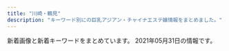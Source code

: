 ```yaml
---
title: "川崎・鶴見"
description: "キーワード別にの巨乳アジアン・チャイナエステ嬢情報をまとめました。"
---
```


新着画像と新着キーワードをまとめています。
2021年05月31日の情報です。

<DmmAffiliateIns />
<KeywordTable
  shops={
    [
    {
        "url": "http://rabbit.est.cm/",
        "img_links": [
            "http://rabbit.est.cm/images/nbj3.jpg",
            "http://rabbit.est.cm/photos/sites/29/2017/03/188375621118420915.jpg",
            "http://rabbit.est.cm/photos/sites/29/2017/04/01.jpg",
            "http://rabbit.est.cm/images/pick.png",
            "http://rabbit.est.cm/images/s_news.png",
            "http://rabbit.est.cm/images/acc5.jpg",
            "http://rabbit.est.cm/images/top.jpg",
            "http://rabbit.est.cm/photos/sites/29/2018/08/2018081709473259.jpg",
            "http://rabbit.est.cm/photos/sites/29/2017/09/2017090411494123.jpg",
            "http://rabbit.est.cm/images/mobile.jpg",
            "http://rabbit.est.cm/images/acc4.jpg",
            "http://rabbit.est.cm/photos/sites/29/2020/11/2020110707012088.jpg",
            "http://rabbit.est.cm/photos/sites/29/2017/03/girls03.jpg",
            "http://rabbit.est.cm/photos/sites/29/2017/02/3.jpg",
            "http://rabbit.est.cm/images/nbj2.jpg",
            "http://rabbit.est.cm/images/acc2.jpg",
            "http://rabbit.est.cm/images/acc3.jpg",
            "http://rabbit.est.cm/images/s_staff.png"
        ],
        "name": "\u7e01\u5712",
        "station": "JR\u5ddd\u5d0e\u99c5\u6771\u53e3",
        "keywords": {
            "86": 10,
            "D": 10
        }
    },
    {
        "station": "JR\u5ddd\u5d0e\u99c5\u6771\u53e3",
        "img_links": [
            "http://es-china.info/staff/risa2.jpg",
            "http://es-china.info/staff/ai2.jpg",
            "http://es-china.info/images/line.png",
            "http://es-china.info/staff/sayuri2.jpg",
            "http://es-china.info/staff/ran1.jpg",
            "http://es-china.info/staff/sasa1.jpg",
            "http://es-china.info/staff/risa1.jpg",
            "http://es-china.info/images/s_news.png",
            "http://es-china.info/staff/emi2.jpg",
            "http://es-china.info/staff/sayuri3.jpg",
            "http://es-china.info/staff/ran2.jpg",
            "http://es-china.info/images/s_ranking.png",
            "http://es-china.info/images/room3.jpg",
            "http://es-china.info/images/s_pickup.png",
            "http://es-china.info/images/r3.jpg",
            "http://es-china.info/staff/ai1.jpg",
            "http://es-china.info/images/mobile.jpg",
            "http://es-china.info/images/room1.jpg",
            "http://es-china.info/images/no1.png",
            "http://es-china.info/images/s_zysx.png",
            "http://es-china.info/staff/sasa2.jpg",
            "http://es-china.info/images/room2.jpg",
            "http://es-china.info/images/room4.jpg",
            "http://es-china.info/staff/emi1.jpg",
            "http://es-china.info/staff/sayuri1.jpg",
            "http://es-china.info/images/s_staff.png",
            "http://es-china.info/images/s_newface.png"
        ],
        "name": "\u7652\u5065\u697d",
        "keywords": {
            "C": 13
        },
        "url": "http://es-china.info/"
    },
    {
        "station": "JR\u9db4\u898b\u99c5\u6771\u53e3",
        "keywords": {
            "100": 1,
            "\u30bb\u30af\u30b7\u30fc": 8,
            "\u30c0\u30a4\u30ca\u30de\u30a4\u30c8": 1,
            "G": 12
        },
        "name": "Men\u2019s Pal Spa\u30fb\u30e1\u30f3\u30ba\u30d1\u30eb\u30b9\u30d1",
        "img_links": [
            "https://www.pal-spa.com/img/blog/postimage20210128110639.jpg",
            "https://www.pal-spa.com/img/girl/main/smain2934975d1e88a92635112090a18fddfe496.jpg",
            "https://www.pal-spa.com/img/blog/palspa_blog_20200316_aya8.jpg",
            "https://www.pal-spa.com/img/girl/main/smain372eb53412252fd3f47bcd6a4f2e0027ddb.jpg",
            "https://www.pal-spa.com/img/girl/main/smain295c66d8a8ea77ad563b7a5d4d245be38c5.jpg",
            "https://www.pal-spa.com/img/blog/palspa_blog_20200113_miyuki6.jpg",
            "https://www.pal-spa.com/img/girl/list/sface34fb1e5b054a6796aafb6d24f36ac90950.jpg",
            "https://www.pal-spa.com/img/girl/main/smain34264ec295988800531cb0f78cdcfbcb9cf.jpg",
            "https://www.pal-spa.com/img/blog/postimage20191205024146.jpg",
            "https://www.pal-spa.com/img/material/massage_sentai1.jpg",
            "https://www.pal-spa.com/img/girl/list/swest232be10adc295a0fc3adfdb5b77838c4a7.jpg",
            "https://www.pal-spa.com/img/girl/main/smain821caefc8aa890323cc659f5abf9da1937.jpg",
            "https://www.pal-spa.com/img/girl/main/smain92489e4bc2f68cb6c1df5f2c0780e53ef2.jpg",
            "https://www.pal-spa.com/img/blog/palspa_blog_20191204_erica2.jpg",
            "https://www.pal-spa.com/img/blog/palspa_blog_20210419_yuki3.jpg",
            "https://www.pal-spa.com/img/girl/main/smain373eb53412252fd3f47bcd6a4f2e0027ddb.jpg",
            "https://www.pal-spa.com/img/blog/palspa_blog_20191204_erica1.jpg",
            "https://www.pal-spa.com/img/girl/main/smain341fb1e5b054a6796aafb6d24f36ac90950.jpg",
            "https://www.pal-spa.com/img/blog/palspa_blog_20191204_erica5.jpg",
            "https://www.pal-spa.com/img/blog/palspa_blog_20191201_aica7.jpg",
            "https://www.pal-spa.com/img/blog/palspa_blog_20210419_yuki6.jpg",
            "https://www.pal-spa.com/img/girl/list/slist24940766e3a46af57756429b6407dea11e.jpg",
            "https://www.pal-spa.com/img/girl/main/smain841caefc8aa890323cc659f5abf9da1937.jpg",
            "https://www.pal-spa.com/img/girl/main/smain94ef1bf25458f90407a4281129029fee02.jpg",
            "https://www.pal-spa.com/img/girl/list/sface35c7e2ebf50e97c57692dbfd94cccf9ddb.jpg",
            "https://www.pal-spa.com/img/girl/list/sface2815022380c60cdc7043c4ec074cee02f5.jpg",
            "https://www.pal-spa.com/img/girl/list/slist2384c844601b0fd2f7aabfe4a5a12163b7.jpg",
            "https://www.pal-spa.com/img/girl/list/swest24254584407bed049e349a41c5443a4345.jpg",
            "https://www.pal-spa.com/img/girl/main/smain2342be10adc295a0fc3adfdb5b77838c4a7.jpg",
            "https://www.pal-spa.com/img/blog/postimage20210419052730.jpg",
            "https://www.pal-spa.com/img/girl/main/smain32444cc176e6519c5cfcaa30cdb6b3d4ae6.jpg",
            "https://www.pal-spa.com/img/blog/palspa_blog_20191201_aica2.jpg",
            "https://www.pal-spa.com/img/blog/postimage20191205024522.jpg",
            "https://www.pal-spa.com/img/blog/palspa_blog_20210120_haruka1.jpg",
            "https://www.pal-spa.com/img/girl/main/smain312cf1a94bbeb47fd61d9c8a0ac5715f220.jpg",
            "https://www.pal-spa.com/img/girl/list/slist9224bead323710d8ed7f0640125518c54.jpg",
            "https://www.pal-spa.com/img/blog/palspa_blog_20191201_yui3.jpg",
            "https://www.pal-spa.com/img/girl/main/smain2352be10adc295a0fc3adfdb5b77838c4a7.jpg",
            "https://www.pal-spa.com/img/girl/main/smain252b45d339d6509c6b7779e499e2a9b6ba6.jpg",
            "https://www.pal-spa.com/img/blog/palspa_blog_20200113_miyuki8.jpg",
            "https://www.pal-spa.com/img/girl/list/swest41179e3d7fbd9c1dd52f6aa2a671ce0bd.jpg",
            "https://www.pal-spa.com/img/girl/main/smain32244cc176e6519c5cfcaa30cdb6b3d4ae6.jpg",
            "https://www.pal-spa.com/img/girl/main/smain212a4782a043e7ca29f58aba8d6552a2d6e.jpg",
            "https://www.pal-spa.com/img/girl/main/smain374cab2c1fda697e3b05677cf608a517810.jpg",
            "https://www.pal-spa.com/img/girl/main/smain313cf1a94bbeb47fd61d9c8a0ac5715f220.jpg",
            "https://www.pal-spa.com/img/girl/list/slist82771fec40d02127b42e7e4941a97d5e8.jpg",
            "https://www.pal-spa.com/img/girl/list/sface374e0d15dd2f781c76365f64c8cfd8955c.jpg",
            "https://www.pal-spa.com/img/girl/main/smain321552450a07c5e6fcf616569ce56276f28.jpg",
            "https://www.pal-spa.com/img/girl/main/smain315f04254ecea9c57f49748c46b01a7664c.jpg",
            "https://www.pal-spa.com/img/blog/palspa_blog_20210419_yuki2.jpg",
            "https://www.pal-spa.com/img/material/massage_sentai2.jpg",
            "https://www.pal-spa.com/img/material/massage_siatu1.jpg",
            "https://www.pal-spa.com/img/girl/list/sface32552450a07c5e6fcf616569ce56276f28.jpg",
            "https://www.pal-spa.com/img/blog/palspa_blog_20200113_miyuki4.jpg",
            "https://www.pal-spa.com/img/blog/palspa_blog_20210419_yuki1.jpg",
            "https://www.pal-spa.com/img/blog/palspa_blog_20200803_ai5.jpg",
            "https://www.pal-spa.com/img/girl/list/sface24254584407bed049e349a41c5443a4345.jpg",
            "https://www.pal-spa.com/img/blog/palspa_blog_20200803_ai7.jpg",
            "https://www.pal-spa.com/img/blog/palspa_blog_20191204_izumi3.jpg",
            "https://www.pal-spa.com/img/girl/list/swest35285c827d9511f0950a18b392ca14bbe6.jpg",
            "https://www.pal-spa.com/img/girl/list/slist31991bce11ee745ecab812af3ff1cb34c6.jpg",
            "https://www.pal-spa.com/img/blog/palspa_blog_20200803_ai6.jpg",
            "https://www.pal-spa.com/img/girl/main/smain2312be10adc295a0fc3adfdb5b77838c4a7.jpg",
            "https://www.pal-spa.com/img/girl/list/sface259a92ee295305fdbc6e4cd5a68dad5216.jpg",
            "https://www.pal-spa.com/img/girl/main/smain95ef1bf25458f90407a4281129029fee02.jpg",
            "https://www.pal-spa.com/img/girl/pickup/pickup20200730025343.jpg",
            "https://www.pal-spa.com/img/blog/postimage20200316071533.jpg",
            "https://www.pal-spa.com/img/girl/list/sface3c2ba25b14b61f54befa1ec672e487350.jpg",
            "https://www.pal-spa.com/img/blog/palspa_blog_20200316_aya9.jpg",
            "https://www.pal-spa.com/img/girl/list/sface232be10adc295a0fc3adfdb5b77838c4a7.jpg",
            "https://www.pal-spa.com/img/girl/list/swest3c2ba25b14b61f54befa1ec672e487350.jpg",
            "https://www.pal-spa.com/img/girl/main/smain2944975d1e88a92635112090a18fddfe496.jpg",
            "https://www.pal-spa.com/img/blog/palspa_blog_20200316_aya4.jpg",
            "https://www.pal-spa.com/img/blog/palspa_blog_20191201_aica4.jpg",
            "https://www.pal-spa.com/img/girl/main/smain43f417400ac5884575399559541bcf4c17.jpg",
            "https://www.pal-spa.com/img/girl/main/smain32544cc176e6519c5cfcaa30cdb6b3d4ae6.jpg",
            "https://www.pal-spa.com/img/girl/main/smain255b45d339d6509c6b7779e499e2a9b6ba6.jpg",
            "https://www.pal-spa.com/img/blog/palspa_blog_20200803_ai4.jpg",
            "https://www.pal-spa.com/img/blog/postimage20190909035711.jpg",
            "https://www.pal-spa.com/img/girl/list/slist3aa1148d56856a2cfde4a3dfdd8d1c5ed.jpg",
            "https://www.pal-spa.com/img/girl/main/smain339afba4e500f33ea543f800c8238c1f49.jpg",
            "https://www.pal-spa.com/img/blog/palspa_blog_20191204_erica7.jpg",
            "https://www.pal-spa.com/img/girl/pickup/pickup20210513160105.jpg",
            "https://www.pal-spa.com/img/blog/palspa_blog_20200113_miyuki3.jpg",
            "https://www.pal-spa.com/img/girl/main/smain91489e4bc2f68cb6c1df5f2c0780e53ef2.jpg",
            "https://www.pal-spa.com/img/blog/palspa_blog_20210419_yuki5.jpg",
            "https://www.pal-spa.com/img/material/massage_siatu2.jpg",
            "https://www.pal-spa.com/img/girl/list/sface2934a16061b4519bc353f475021810bbc2.jpg",
            "https://www.pal-spa.com/img/blog/palspa_blog_20210419_yuki7.jpg",
            "https://www.pal-spa.com/img/girl/list/swest352b89681dd1c11f6c2b3d93f5253fdb44.jpg",
            "https://www.pal-spa.com/img/girl/pickup/pickup20210315213817.jpg",
            "https://www.pal-spa.com/img/blog/palspa_blog_20200316_aya6.jpg",
            "https://www.pal-spa.com/img/girl/main/smain93489e4bc2f68cb6c1df5f2c0780e53ef2.jpg",
            "https://www.pal-spa.com/img/girl/list/sface41179e3d7fbd9c1dd52f6aa2a671ce0bd.jpg",
            "https://www.pal-spa.com/img/blog/palspa_blog_20191201_yui2.jpg",
            "https://www.pal-spa.com/img/girl/main/smain251b45d339d6509c6b7779e499e2a9b6ba6.jpg",
            "https://www.pal-spa.com/img/girl/main/smain375cab2c1fda697e3b05677cf608a517810.jpg",
            "https://www.pal-spa.com/img/girl/list/sface21a4782a043e7ca29f58aba8d6552a2d6e.jpg",
            "https://www.pal-spa.com/img/girl/main/smain314f04254ecea9c57f49748c46b01a7664c.jpg",
            "https://www.pal-spa.com/img/blog/palspa_blog_20210120_haruka5.jpg",
            "https://www.pal-spa.com/img/blog/postimage20191201162035.jpg",
            "https://www.pal-spa.com/img/girl/main/smain31aa1148d56856a2cfde4a3dfdd8d1c5ed.jpg",
            "https://www.pal-spa.com/img/blog/palspa_blog_20200316_aya5.jpg",
            "https://www.pal-spa.com/img/blog/palspa_blog_20200113_miyuki2.jpg",
            "https://www.pal-spa.com/img/material/image_auth.png",
            "https://www.pal-spa.com/img/girl/list/slist29b91c9bcc8e157811f43836e0e81c7a7e.jpg",
            "https://www.pal-spa.com/img/girl/main/smain284aa054b0383cc218664f07c55c4e1d3f0.jpg",
            "https://www.pal-spa.com/img/girl/list/slist35f2458e832a4198c757c4a20f24e7b77f.jpg",
            "https://www.pal-spa.com/img/blog/postimage20200805131611.jpg",
            "https://www.pal-spa.com/img/girl/list/slist41179e3d7fbd9c1dd52f6aa2a671ce0bd.jpg",
            "https://www.pal-spa.com/img/girl/pickup/pickup20200822150116.jpg",
            "https://www.pal-spa.com/img/girl/main/smain215a4782a043e7ca29f58aba8d6552a2d6e.jpg",
            "https://www.pal-spa.com/img/blog/postimage20190823184018.jpg",
            "https://www.pal-spa.com/img/girl/main/smain371eb53412252fd3f47bcd6a4f2e0027ddb.jpg",
            "https://www.pal-spa.com/img/girl/main/smain354497d0fc321a60342a97907dcf15eddb4.jpg",
            "https://www.pal-spa.com/img/girl/main/smain32344cc176e6519c5cfcaa30cdb6b3d4ae6.jpg",
            "https://www.pal-spa.com/img/girl/main/smain3535044e0e79b6d94578c6c78296fb853e4.jpg",
            "https://www.pal-spa.com/img/girl/main/smain2924975d1e88a92635112090a18fddfe496.jpg",
            "https://www.pal-spa.com/img/girl/main/smain2322be10adc295a0fc3adfdb5b77838c4a7.jpg",
            "https://www.pal-spa.com/img/girl/main/smain254b45d339d6509c6b7779e499e2a9b6ba6.jpg",
            "https://www.pal-spa.com/img/blog/palspa_blog_20191201_yui4.jpg",
            "https://www.pal-spa.com/img/girl/list/swest31f19f00dae05be97f6dce6cb5dbe8eec8.jpg",
            "https://www.pal-spa.com/img/girl/list/swest2934a16061b4519bc353f475021810bbc2.jpg",
            "https://www.pal-spa.com/img/girl/main/smain3438922ce8484534d2b75a91ab7a300e6de.jpg",
            "https://www.pal-spa.com/img/girl/main/smain3525044e0e79b6d94578c6c78296fb853e4.jpg",
            "https://www.pal-spa.com/img/blog/palspa_blog_20191204_izumi6.jpg",
            "https://www.pal-spa.com/img/girl/list/swest259a92ee295305fdbc6e4cd5a68dad5216.jpg",
            "https://www.pal-spa.com/img/blog/palspa_blog_20191204_erica6.jpg",
            "https://www.pal-spa.com/img/blog/palspa_blog_20191201_aica5.jpg",
            "https://www.pal-spa.com/img/blog/palspa_blog_20200316_aya11.jpg",
            "https://www.pal-spa.com/img/blog/palspa_blog_20210120_haruka3.jpg",
            "https://www.pal-spa.com/img/blog/palspa_blog_20191201_aica1.jpg",
            "https://www.pal-spa.com/img/girl/main/smain311813891f0a4f13a5dcec2552f803dff41.jpg",
            "https://www.pal-spa.com/img/girl/main/smain28209dcea86d45d39c34084233d3f05abd3.jpg",
            "https://www.pal-spa.com/img/girl/list/sface31f19f00dae05be97f6dce6cb5dbe8eec8.jpg",
            "https://www.pal-spa.com/img/girl/main/smain424a6d03832c91a865b6562a3dc842e51a.jpg",
            "https://www.pal-spa.com/img/blog/postimage20190615060904.jpg",
            "https://www.pal-spa.com/img/blog/palspa_blog_20191201_yui5.jpg",
            "https://www.pal-spa.com/img/blog/palspa_blog_20210120_haruka6.jpg",
            "https://www.pal-spa.com/img/girl/main/smain3458922ce8484534d2b75a91ab7a300e6de.jpg",
            "https://www.pal-spa.com/img/material/massage_sentai3.jpg",
            "https://www.pal-spa.com/img/blog/palspa_blog_20191204_izumi1.jpg",
            "https://www.pal-spa.com/img/girl/list/swest21a4782a043e7ca29f58aba8d6552a2d6e.jpg",
            "https://www.pal-spa.com/img/girl/pickup/pickup20200104064211.jpg",
            "https://www.pal-spa.com/img/girl/list/swest374e0d15dd2f781c76365f64c8cfd8955c.jpg",
            "https://www.pal-spa.com/img/girl/main/smain851caefc8aa890323cc659f5abf9da1937.jpg",
            "https://www.pal-spa.com/img/girl/list/sface8aaf0584954cf78c6fa0e4d5235d359c9.jpg",
            "https://www.pal-spa.com/img/girl/main/smain355497d0fc321a60342a97907dcf15eddb4.jpg",
            "https://www.pal-spa.com/img/girl/main/smain351f2458e832a4198c757c4a20f24e7b77f.jpg",
            "https://www.pal-spa.com/img/blog/palspa_blog_20200113_miyuki1.jpg",
            "https://www.pal-spa.com/img/blog/palspa_blog_20200113_miyuki5.jpg",
            "https://www.pal-spa.com/img/blog/postimage20191201160113.jpg",
            "https://www.pal-spa.com/img/girl/list/swest34fb1e5b054a6796aafb6d24f36ac90950.jpg",
            "https://www.pal-spa.com/img/girl/list/slist21c8c7f499c3f4da854e401c53978a3677.jpg",
            "https://www.pal-spa.com/img/blog/palspa_blog_20191204_izumi7.jpg",
            "https://www.pal-spa.com/img/girl/main/smain214a4782a043e7ca29f58aba8d6552a2d6e.jpg",
            "https://www.pal-spa.com/img/girl/main/smain285aa054b0383cc218664f07c55c4e1d3f0.jpg",
            "https://www.pal-spa.com/img/girl/main/smain2332be10adc295a0fc3adfdb5b77838c4a7.jpg",
            "https://www.pal-spa.com/img/blog/palspa_blog_20210419_yuki8.jpg",
            "https://www.pal-spa.com/img/blog/palspa_blog_20200316_aya2.jpg",
            "https://www.pal-spa.com/img/blog/palspa_blog_20200113_miyuki7.jpg",
            "https://www.pal-spa.com/img/blog/palspa_blog_20200803_ai2.jpg",
            "https://www.pal-spa.com/img/girl/main/smain281fd9bc58195da2c4f8c318534044e362e.jpg",
            "https://www.pal-spa.com/img/girl/list/sface9b20525be57ec14c2cab254b7f38bd4df.jpg",
            "https://www.pal-spa.com/img/blog/palspa_blog_20191204_erica4.jpg",
            "https://www.pal-spa.com/img/girl/main/smain253b45d339d6509c6b7779e499e2a9b6ba6.jpg",
            "https://www.pal-spa.com/img/blog/palspa_blog_20191204_erica3.jpg",
            "https://www.pal-spa.com/img/blog/palspa_blog_20210120_haruka4.jpg",
            "https://www.pal-spa.com/img/girl/list/slist37ffa7eddb5ff5f31871a45422cbecac1d.jpg",
            "https://www.pal-spa.com/img/camp/camp_20210601.jpg",
            "https://www.pal-spa.com/img/girl/list/swest81caefc8aa890323cc659f5abf9da1937.jpg",
            "https://www.pal-spa.com/img/girl/main/smain29126f46703ae5614cc6531d2d744ef64cb.jpg",
            "https://www.pal-spa.com/img/girl/list/swest95fea8ce189d2417d922eb9079627b3ac.jpg",
            "https://www.pal-spa.com/img/blog/palspa_blog_20200316_aya10.jpg",
            "https://www.pal-spa.com/img/girl/list/slist2803b6e28547718e5f6d36e0d1c631fbcd.jpg",
            "https://www.pal-spa.com/img/girl/main/smain44b39a706bac6618b1571f7fdf4631427d.jpg",
            "https://www.pal-spa.com/img/girl/list/slist32552450a07c5e6fcf616569ce56276f28.jpg",
            "https://www.pal-spa.com/img/girl/list/slist256b08026e0fe59c124751f4ba2dce9484.jpg",
            "https://www.pal-spa.com/img/girl/list/slist34fb1e5b054a6796aafb6d24f36ac90950.jpg",
            "https://www.pal-spa.com/img/camp/20210513_newface.jpg",
            "https://www.pal-spa.com/img/girl/main/smain211a4782a043e7ca29f58aba8d6552a2d6e.jpg",
            "https://www.pal-spa.com/img/girl/main/smain283aa054b0383cc218664f07c55c4e1d3f0.jpg",
            "https://www.pal-spa.com/img/blog/palspa_blog_20191204_izumi2.jpg",
            "https://www.pal-spa.com/img/blog/palspa_blog_20200803_ai8.jpg",
            "https://www.pal-spa.com/img/blog/palspa_blog_20191204_izumi5.jpg",
            "https://www.pal-spa.com/img/blog/postimage20200112225143.jpg",
            "https://www.pal-spa.com/img/girl/main/smain81aaf0584954cf78c6fa0e4d5235d359c9.jpg",
            "https://www.pal-spa.com/img/blog/palspa_blog_20191201_yui1.jpg",
            "https://www.pal-spa.com/img/girl/main/smain3448922ce8484534d2b75a91ab7a300e6de.jpg",
            "https://www.pal-spa.com/img/blog/palspa_blog_20200316_aya3.jpg",
            "https://www.pal-spa.com/img/blog/palspa_blog_20200803_ai3.jpg",
            "https://www.pal-spa.com/img/blog/palspa_blog_20191201_aica6.jpg",
            "https://www.pal-spa.com/img/blog/palspa_blog_20200803_ai1.jpg",
            "https://www.pal-spa.com/img/blog/palspa_blog_20191201_aica3.jpg",
            "https://www.pal-spa.com/img/girl/main/smain32aa1148d56856a2cfde4a3dfdd8d1c5ed.jpg",
            "https://www.pal-spa.com/img/camp/camp_20210601sp.jpg",
            "https://www.pal-spa.com/img/blog/palspa_blog_20200316_aya7.jpg",
            "https://www.pal-spa.com/img/girl/pickup/pickup20200923134207.jpg",
            "https://www.pal-spa.com/img/girl/main/smain411179e3d7fbd9c1dd52f6aa2a671ce0bd.jpg",
            "https://www.pal-spa.com/img/girl/list/swest2815022380c60cdc7043c4ec074cee02f5.jpg",
            "https://www.pal-spa.com/img/blog/palspa_blog_20200803_ai9.jpg",
            "https://www.pal-spa.com/img/blog/palspa_blog_20200316_aya1.jpg",
            "https://www.pal-spa.com/img/girl/main/smain241254584407bed049e349a41c5443a4345.jpg",
            "https://www.pal-spa.com/img/girl/main/smain349afba4e500f33ea543f800c8238c1f49.jpg",
            "https://www.pal-spa.com/img/girl/main/smain831caefc8aa890323cc659f5abf9da1937.jpg",
            "https://www.pal-spa.com/img/girl/list/swest32552450a07c5e6fcf616569ce56276f28.jpg",
            "https://www.pal-spa.com/img/blog/palspa_blog_20191201_yui6.jpg",
            "https://www.pal-spa.com/img/blog/postimage20191201160850.jpg",
            "https://www.pal-spa.com/img/blog/postimage20191201161433.jpg",
            "https://www.pal-spa.com/img/blog/palspa_blog_20191204_izumi4.jpg",
            "https://www.pal-spa.com/img/girl/main/smain213a4782a043e7ca29f58aba8d6552a2d6e.jpg",
            "https://www.pal-spa.com/img/girl/pickup/pickup20210120104719.jpg",
            "https://www.pal-spa.com/img/material/massage_siatu3.jpg",
            "https://www.pal-spa.com/img/blog/palspa_blog_20191201_yui7.jpg",
            "https://www.pal-spa.com/img/blog/palspa_blog_20210419_yuki4.jpg",
            "https://www.pal-spa.com/img/girl/main/smain242efb09e433a238cc9c94272805945bf96.jpg"
        ],
        "url": "https://www.pal-spa.com/"
    },
    {
        "station": "\u4eac\u6025\u9db4\u898b\u99c5\u6771\u53e3",
        "img_links": [
            "http://www.play-land.work/sp/images/twitter.png",
            "http://www.play-land.work/images/int2.jpg",
            "http://www.play-land.work/images/staff_t.jpg",
            "http://www.play-land.work/images/1.jpg",
            "http://www.play-land.work/images/sm.jpg",
            "http://www.play-land.work/images/sys2.jpg",
            "http://www.play-land.work/sp/images/b2.jpg",
            "http://www.play-land.work/sp/images/sys2.png",
            "http://www.play-land.work/sp/images/int3.jpg",
            "http://www.play-land.work/sp/images/b3.jpg",
            "http://www.play-land.work/images/newface.jpg",
            "http://www.play-land.work/images/twitter_t.jpg",
            "http://www.play-land.work/images/4.jpg",
            "http://www.play-land.work/img/saki1.jpg",
            "http://www.play-land.work/sp/staff/hosino.jpg",
            "http://www.play-land.work/staff/saki.jpg",
            "http://www.play-land.work/images/interior_t.jpg",
            "http://www.play-land.work/images/tgirl.jpg",
            "http://www.play-land.work/img/hosino1.jpg",
            "http://www.play-land.work/images/sys1.jpg",
            "http://www.play-land.work/images/sys3.jpg",
            "http://www.play-land.work/sp/staff/hinano.jpg",
            "http://www.play-land.work/sp/images/sys3.png",
            "http://www.play-land.work/images/3.jpg",
            "http://www.play-land.work/sp/images/tel.png",
            "http://www.play-land.work/sp/images/int2.jpg",
            "http://www.play-land.work/sp/images/rec2.png",
            "http://www.play-land.work/images/rec1.jpg",
            "http://www.play-land.work/sp/images/int1.png",
            "http://www.play-land.work/images/b1.jpg",
            "http://www.play-land.work/sp/staff/yukari.jpg",
            "http://www.play-land.work/sp/images/staff_t.png",
            "http://www.play-land.work/sp/images/b1.jpg",
            "http://www.play-land.work/staff/hinano.jpg",
            "http://www.play-land.work/images/b2.jpg",
            "http://www.play-land.work/sp/images/footer.jpg",
            "http://www.play-land.work/sp/images/2.jpg",
            "http://www.play-land.work/sp/images/3.jpg",
            "http://www.play-land.work/sp/img/hosino1.jpg",
            "http://www.play-land.work/images/int1.jpg",
            "http://www.play-land.work/staff/yukari.jpg",
            "http://www.play-land.work/images/line.jpg",
            "http://www.play-land.work/sp/images/int4.jpg",
            "http://www.play-land.work/images/head.jpg",
            "http://www.play-land.work/sp/images/head.jpg",
            "http://www.play-land.work/sp/images/newface.png",
            "http://www.play-land.work/sp/images/sys1.png",
            "http://www.play-land.work/images/b3.jpg",
            "http://www.play-land.work/images/ac1.jpg",
            "http://www.play-land.work/sp/images/1.jpg",
            "http://www.play-land.work/sp/img/yukari1.jpg",
            "http://www.play-land.work/images/b4.jpg",
            "http://www.play-land.work/sp/images/interior_t.png",
            "http://www.play-land.work/sp/staff/saki.jpg",
            "http://www.play-land.work/staff/hosino.jpg",
            "http://www.play-land.work/sp/images/line.jpg",
            "http://www.play-land.work/img/yukari1.jpg",
            "http://www.play-land.work/img/hinano1.jpg",
            "http://www.play-land.work/sp/images/ac1.jpg",
            "http://www.play-land.work/sp/img/hinano1.jpg",
            "http://www.play-land.work/sp/images/topgirl.png",
            "http://www.play-land.work/sp/images/rec1.jpg",
            "http://www.play-land.work/images/rec2.jpg",
            "http://www.play-land.work/images/2.jpg",
            "http://www.play-land.work/sp/img/saki1.jpg",
            "http://www.play-land.work/sp/images/4.jpg"
        ],
        "url": "http://www.play-land.work/",
        "keywords": {},
        "name": "HaNa"
    },
    {
        "name": "\u521d\u604b",
        "img_links": [],
        "keywords": {},
        "station": "JR\u9db4\u898b\u99c5\u6771\u53e3",
        "url": "https://hatsukoi.est.cm/"
    },
    {
        "name": "\u6843\u6e90\u90f7",
        "img_links": [
            "http://www.iyasi-massage.com/images/staff_one/staff_one_top.jpg",
            "http://www.iyasi-massage.com/images/staff/sta_0z6.jpg",
            "http://www.iyasi-massage.com/images/top/top_01.jpg",
            "http://www.iyasi-massage.com/images/staff_one/staff_one_07.png",
            "http://www.iyasi-massage.com/images/staff_image/staff_d04.jpg",
            "http://www.iyasi-massage.com/images/staff/sta_01.jpg",
            "http://www.iyasi-massage.com/images/home/index_03.jpg",
            "http://www.iyasi-massage.com/images/top/top_06.jpg",
            "http://www.iyasi-massage.com/images/home/index_qup.jpg",
            "http://www.iyasi-massage.com/images/staff_image/staff_d05.jpg",
            "http://www.iyasi-massage.com/images/gallery/gallery_403.jpg",
            "http://www.iyasi-massage.com/images/staff/sta_04.jpg",
            "http://www.iyasi-massage.com/images/top/top_02.jpg",
            "http://www.iyasi-massage.com/images/staff/sta_03.jpg",
            "http://www.iyasi-massage.com/images/gallery/gallery_401.jpg",
            "http://www.iyasi-massage.com/images/staff_one/staff_one_04.jpg",
            "http://www.iyasi-massage.com/images/staff/sta_07.jpg",
            "http://www.iyasi-massage.com/images/staff/sta_06.jpg",
            "http://www.iyasi-massage.com/images/staff/sta_0z8.jpg",
            "http://www.iyasi-massage.com/images/staff_image/staff_d03.jpg",
            "http://www.iyasi-massage.com/images/staff_one/staff_one_01.jpg",
            "http://www.iyasi-massage.com/images/staff/sta_0z9.jpg",
            "http://www.iyasi-massage.com/images/gallery/gallery_102.jpg",
            "http://www.iyasi-massage.com/images/gallery/gallery_01.jpg",
            "http://www.iyasi-massage.com/images/staff/sta_0z2.jpg",
            "http://www.iyasi-massage.com/images/gallery/gallery_103.jpg",
            "http://www.iyasi-massage.com/images/system/syatem_301.jpg",
            "http://www.iyasi-massage.com/images/staff/sta_021.jpg",
            "http://www.iyasi-massage.com/images/staff/sta_023.jpg",
            "http://www.iyasi-massage.com/images/staff_image/staff_d01.jpg",
            "http://www.iyasi-massage.com/images/staff/sta_0z10.jpg",
            "http://www.iyasi-massage.com/images/home/index_04.jpg",
            "http://www.iyasi-massage.com/images/gallery/gallery_top.jpg",
            "http://www.iyasi-massage.com/images/gallery/gallery_404.jpg",
            "http://www.iyasi-massage.com/images/staff_one/staff_one_02.jpg",
            "http://www.iyasi-massage.com/images/staff_one/staff_one_08.png",
            "http://www.iyasi-massage.com/images/system/syatem_303.jpg",
            "http://www.iyasi-massage.com/images/top/top_03.jpg",
            "http://www.iyasi-massage.com/images/staff_image/staff_d02.jpg",
            "http://www.iyasi-massage.com/images/top/top_08.png",
            "http://www.iyasi-massage.com/images/home/top_qp.jpg",
            "http://www.iyasi-massage.com/images/staff_one/staff_one_05.jpg",
            "http://www.iyasi-massage.com/images/staff_one/staff_one_03.jpg",
            "http://www.iyasi-massage.com/images/home/index_page_top.jpg",
            "http://www.iyasi-massage.com/images/top/top_05.jpg",
            "http://www.iyasi-massage.com/images/staff/staff_top.jpg",
            "http://www.iyasi-massage.com/images/staff_image/staff_d06.jpg",
            "http://www.iyasi-massage.com/images/staff/sta_08.jpg",
            "http://www.iyasi-massage.com/images/staff/sta_0z12.jpg",
            "http://www.iyasi-massage.com/images/gallery/gallery_101.jpg",
            "http://www.iyasi-massage.com/images/home/index_tel.jpg",
            "http://www.iyasi-massage.com/images/gallery/gallery_104.jpg",
            "http://www.iyasi-massage.com/images/system/syatem_302.jpg",
            "http://www.iyasi-massage.com/images/top/top_04.jpg",
            "http://www.iyasi-massage.com/images/staff/sta_010.jpg",
            "http://www.iyasi-massage.com/images/gallery/gallery_402.jpg",
            "http://www.iyasi-massage.com/images/home/QR.png"
        ],
        "keywords": {},
        "url": "http://www.iyasi-massage.com/",
        "station": "JR\u5ddd\u5d0e\u99c5\u6771\u53e3"
    },
    {
        "keywords": {},
        "station": "JR\u5ddd\u5d0e\u99c5\u6771\u53e3",
        "name": "\u7652\u3057\u98a8\uff5e\u3044\u3084\u3057\u304b\u305c\uff5e",
        "url": "http://iyashi-kaze.oks.bz/",
        "img_links": []
    },
    {
        "station": "JR\u5ddd\u5d0e\u99c5\u897f\u53e3",
        "keywords": {},
        "img_links": [],
        "url": "http://mitsuka.este.work/",
        "name": "LOVER"
    },
    {
        "keywords": {},
        "url": "http://massage-salon.xyz/",
        "img_links": [
            "http://massage-salon.xyz/wp-content/themes/template-salon2/images/main1.jpg",
            "http://massage-salon.xyz/wp-content/uploads/2019/03/IMG_0208-300x200.jpg",
            "http://massage-salon.xyz/wp-content/uploads/2019/02/IMG_0144.jpg",
            "http://massage-salon.xyz/wp-content/uploads/2018/12/img_6768.jpg",
            "http://massage-salon.xyz/wp-content/themes/template-salon2/images/main3.jpg",
            "http://massage-salon.xyz/wp-content/themes/template-salon2/images/noimg.jpg",
            "http://massage-salon.xyz/wp-content/themes/template-salon2/images/main2.jpg",
            "http://massage-salon.xyz/wp-content/uploads/2019/02/IMG_0142-500x750.jpg",
            "http://cdn.dino-es.com/images/logo/200x40DinoEs.png",
            "http://massage-salon.xyz/wp-content/uploads/2018/04/s1.jpg",
            "http://massage-salon.xyz/wp-content/uploads/2018/04/s3-500x467.jpg",
            "http://massage-salon.xyz/wp-content/uploads/2019/02/IMG_0144-500x750.jpg",
            "http://massage-salon.xyz/wp-content/uploads/2018/04/s4-500x467.jpg",
            "http://massage-salon.xyz/wp-content/uploads/2019/02/IMG_0142-686x1024.jpg",
            "http://massage-salon.xyz/wp-content/uploads/2018/04/s4.jpg",
            "http://massage-salon.xyz/wp-content/themes/template-salon2/images/header-tel.png",
            "http://massage-salon.xyz/wp-content/uploads/2018/11/IMG_6692-300x200.jpg",
            "http://massage-salon.xyz/wp-content/uploads/2018/12/img_6766.jpg",
            "http://massage-salon.xyz/wp-content/uploads/2018/04/s2.jpg",
            "http://massage-salon.xyz/wp-content/uploads/2018/04/s2-500x467.jpg",
            "http://massage-salon.xyz/wp-content/uploads/2018/04/s1-500x466.jpg",
            "http://massage-salon.xyz/wp-content/uploads/2018/04/s3.jpg"
        ],
        "station": "JR\u5ddd\u5d0e\u99c5\u6771\u53e3",
        "name": "\u723d\u3084\u304b\u306a\u671d"
    },
    {
        "keywords": {},
        "url": "http://genkimori.ests.jp/",
        "name": "\u4eba\u9b5a\u306e\u604b",
        "img_links": [],
        "station": "JR\u9db4\u898b\u99c5\u6771\u53e3"
    },
    {
        "keywords": {},
        "img_links": [
            "http://www.crownman.tank.jp/images/h01.jpg",
            "http://www.crownman.tank.jp/public/20190809-023452-629.jpeg",
            "http://www.crownman.tank.jp/images/zj.png",
            "http://www.crownman.tank.jp/public/20200829-204316-579.jpeg",
            "http://www.crownman.tank.jp/public/20210601-123201-393.jpeg",
            "http://www.crownman.tank.jp/public/20210414-180217-393.jpeg",
            "http://www.crownman.tank.jp/ueditor/php/upload/image/20200828/1598625782230952.jpeg",
            "http://www.crownman.tank.jp/images/contact.png",
            "http://www.crownman.tank.jp/public/20210530-115548-762.png",
            "http://www.crownman.tank.jp/images/h5.jpg",
            "http://www.crownman.tank.jp/public/20210219-091840-338.jpeg",
            "http://www.crownman.tank.jp/public/20201114-223303-188.jpeg",
            "http://www.crownman.tank.jp/public/20210601-130935-822.jpeg",
            "http://www.crownman.tank.jp/public/20181102-021404-733.jpeg",
            "http://www.crownman.tank.jp/public/20181102-021325-742.jpeg",
            "http://www.crownman.tank.jp/public/20190410-032921-983.jpeg",
            "http://www.crownman.tank.jp/images/guest.png",
            "http://www.crownman.tank.jp/images/lyb.png",
            "http://www.crownman.tank.jp/public/20181126-115300-843.jpeg",
            "http://www.crownman.tank.jp/public/20190516-130732-500.jpeg",
            "http://www.crownman.tank.jp/images/h3.jpg",
            "http://www.crownman.tank.jp/public/20191030-124226-262.jpeg",
            "http://www.crownman.tank.jp/public/20191208-161631-393.jpeg",
            "http://www.crownman.tank.jp/public/20181101-091932-723.jpeg",
            "http://www.crownman.tank.jp/public/20191224-193306-968.jpeg",
            "http://www.crownman.tank.jp/public/20201225-105416-366.jpeg",
            "http://www.crownman.tank.jp/images/h4.jpg",
            "http://www.crownman.tank.jp/public/20210315-113348-885.jpeg",
            "http://www.crownman.tank.jp/images/jt.png",
            "http://www.crownman.tank.jp/public/20190321-014538-796.jpeg",
            "http://www.crownman.tank.jp/public/20210504-080501-939.jpeg",
            "http://www.crownman.tank.jp/public/20210504-155317-827.jpeg",
            "http://www.crownman.tank.jp/images/h02.jpg",
            "http://www.crownman.tank.jp/images/scrollToTop.png",
            "http://www.crownman.tank.jp/public/20191102-172721-416.jpeg",
            "http://www.crownman.tank.jp/public/20190512-114325-285.jpeg",
            "http://www.crownman.tank.jp/images/lj.png",
            "http://www.crownman.tank.jp/public/20181102-021343-999.jpeg",
            "http://www.crownman.tank.jp/public/20181102-021419-221.jpeg",
            "http://www.crownman.tank.jp/public/20210521-122016-588.jpeg",
            "http://www.crownman.tank.jp/public/20200829-001214-615.jpeg",
            "http://www.crownman.tank.jp/public/20210226-091700-151.jpeg",
            "http://www.crownman.tank.jp/public/20201211-095449-581.jpeg",
            "http://www.crownman.tank.jp/public/20210217-094543-773.jpeg",
            "http://www.crownman.tank.jp/images/br.png",
            "http://www.crownman.tank.jp/public/20190404-200155-177.jpeg",
            "http://www.crownman.tank.jp/public/20190614-225752-699.jpeg",
            "http://www.crownman.tank.jp/images/br1.png",
            "http://www.crownman.tank.jp/public/20181103-143855-981.jpeg",
            "http://www.crownman.tank.jp/public/20210208-142304-974.jpeg",
            "http://www.crownman.tank.jp/public/20210225-132107-806.jpeg",
            "http://www.crownman.tank.jp/public/20210214-132800-589.jpeg",
            "http://www.crownman.tank.jp/public/20191122-211211-352.jpeg",
            "http://www.crownman.tank.jp/images/fj.png",
            "http://www.crownman.tank.jp/ueditor/php/upload/image/20181102/1541123069868367.jpg",
            "http://www.crownman.tank.jp/public/20190103-235102-103.jpeg",
            "http://www.crownman.tank.jp/public/20210512-181627-885.jpeg",
            "http://www.crownman.tank.jp/public/20191115-170126-469.jpeg",
            "http://www.crownman.tank.jp/images/xw.png",
            "http://www.crownman.tank.jp/public/20210128-093735-441.jpeg",
            "http://www.crownman.tank.jp/public/20191220-000813-127.jpeg",
            "http://www.crownman.tank.jp/public/20210319-004011-852.jpeg"
        ],
        "station": "JR\u9db4\u898b\u99c5",
        "url": "http://www.crownman.tank.jp/",
        "name": "\u30af\u30e9\u30a6\u30f3\u30fbCrown"
    },
    {
        "url": "http://xn--vckg5a9gugx77pgi4bmma.net/",
        "keywords": {},
        "name": "\u53f0\u6e7e\u5f0f\u9db4\u898b\u30ea\u30e9\u30af\u30bc\u30fc\u30b7\u30e7\u30f3",
        "img_links": [],
        "station": "JR\u9db4\u898b\u99c5\u6771\u53e3"
    },
    {
        "name": "\u697d\u3057\u3044",
        "keywords": {
            "87": 1,
            "D": 7,
            "E": 1,
            "85": 2,
            "86": 5,
            "C": 7
        },
        "station": "JR\u77e2\u5411\u99c5\u897f\u53e3",
        "url": "https://tanoshii.xyz.mn/",
        "img_links": [
            "https://tanoshii.xyz.mn/images/news.jpg",
            "https://tanoshii.xyz.mn/photos/sites/44/2021/04/2021042710162393.jpg",
            "https://tanoshii.xyz.mn/photos/sites/44/2021/04/2021042710162377.jpg",
            "https://tanoshii.xyz.mn/photos/sites/44/2021/05/2021052503320637.jpg",
            "https://tanoshii.xyz.mn/images/ntop.png",
            "https://tanoshii.xyz.mn/photos/sites/44/2021/04/2021042710173888.jpg",
            "https://tanoshii.xyz.mn/images/s_link.png",
            "https://tanoshii.xyz.mn/images/top.png",
            "https://tanoshii.xyz.mn/images/s_staff.png",
            "https://tanoshii.xyz.mn/photos/sites/44/2021/04/2021042710162415.jpg",
            "https://tanoshii.xyz.mn/images/mobile.jpg"
        ]
    },
    {
        "img_links": [
            "http://kafu.ests.co/images/top.png",
            "http://kafu.ests.co/photos/sites/7/2017/02/1.jpg",
            "http://kafu.ests.co/images/room1.jpg",
            "http://kafu.ests.co/images/s_staff1.jpg",
            "http://kafu.ests.co/photos/sites/7/2017/10/2017101205420065.jpg",
            "http://kafu.ests.co/images/s_face.jpg",
            "http://kafu.ests.co/images/face_bj3.jpg",
            "http://kafu.ests.co/images/s_pick.jpg",
            "http://kafu.ests.co/photos/sites/7/2017/10/2017100904034443.png",
            "http://kafu.ests.co/images/mobile.jpg",
            "http://kafu.ests.co/photos/sites/7/2017/10/2017101205420191.jpg",
            "http://kafu.ests.co/photos/sites/7/2017/10/2017100904034561.png",
            "http://kafu.ests.co/images/line.jpg",
            "http://kafu.ests.co/images/nbj3.jpg",
            "http://kafu.ests.co/images/room3.jpg",
            "http://kafu.ests.co/images/s_news.jpg",
            "http://kafu.ests.co/images/s_mobile.jpg",
            "http://kafu.ests.co/images/s_link.jpg",
            "http://kafu.ests.co/images/s_staff.jpg",
            "http://kafu.ests.co/photos/sites/7/2017/02/2.jpg",
            "http://kafu.ests.co/images/room4.jpg",
            "http://kafu.ests.co/images/n3.jpg",
            "http://kafu.ests.co/images/room2.jpg",
            "http://kafu.ests.co/images/n1.jpg",
            "http://kafu.ests.co/images/nbj1.jpg",
            "http://kafu.ests.co/images/face_bj.jpg"
        ],
        "station": "JR\u77e2\u5411\u99c5\u897f\u53e3",
        "url": "http://kafu.ests.co/",
        "name": "\u5bf5\u6df1\u82b1\u98a8",
        "keywords": {
            "83": 3,
            "82": 3,
            "C": 18
        }
    },
    {
        "keywords": {
            "86": 52,
            "87": 91,
            "83": 13,
            "85": 39,
            "E": 13,
            "C": 52,
            "82": 13,
            "88": 11,
            "D": 128
        },
        "station": "\u4eac\u6025\u9db4\u898b\u99c5\u6771\u53e3",
        "img_links": [
            "http://baburin.iest.info/photos/sites/2/2019/12/2019121012271150.jpg",
            "http://baburin.iest.info/images/top.png",
            "http://baburin.iest.info/images/s_staff.jpg",
            "http://baburin.iest.info/photos/sites/2/2019/06/2019062312555740.jpg",
            "http://baburin.iest.info/photos/sites/2/2019/12/2019121012290043.jpg",
            "http://baburin.iest.info/images/mibile.jpg",
            "http://baburin.iest.info/images/acc.jpg",
            "http://baburin.iest.info/photos/sites/2/2020/02/2020021216314936.jpg",
            "http://baburin.iest.info/photos/sites/2/2018/09/2018091006542340.jpg",
            "http://baburin.iest.info/photos/sites/2/2018/07/2018072409124390.jpg",
            "http://baburin.iest.info/photos/sites/2/2018/03/1.jpg",
            "http://baburin.iest.info/photos/sites/2/2018/06/2018062508384319.jpg",
            "http://baburin.iest.info/photos/sites/2/2018/10/2018103017042054.jpg",
            "http://baburin.iest.info/photos/sites/2/2018/11/2018112214225177.jpg",
            "http://baburin.iest.info/images/s_face.jpg",
            "http://baburin.iest.info/photos/sites/2/2020/10/2020100615314175.jpg",
            "http://baburin.iest.info/images/s_news.jpg",
            "http://baburin.iest.info/images/s_pick.jpg",
            "http://baburin.iest.info/photos/sites/2/2018/12/2018120114132410.jpg",
            "http://baburin.iest.info/photos/sites/2/2018/06/2018063004421199.jpg",
            "http://baburin.iest.info/images/s_info.jpg",
            "http://baburin.iest.info/photos/sites/2/2020/02/2020020617495273.jpg",
            "http://baburin.iest.info/photos/sites/2/2019/12/2019121012234134.jpg",
            "http://baburin.iest.info/images/staff0.jpg",
            "http://baburin.iest.info/photos/sites/2/2019/12/2019121112381870.jpg"
        ],
        "name": "\u30d0\u30d6\u308a\u3093\u5a18",
        "url": "http://baburin.iest.info/"
    },
    {
        "url": "http://www.fukuen.in/",
        "station": "JR\u9db4\u898b\u99c5\u6771\u53e3",
        "name": "\u798f\u7e01\u30fbFUKUEN",
        "keywords": {
            "\u30bb\u30af\u30b7\u30fc": 2,
            "\u80f8": 2,
            "G": 4
        },
        "img_links": [
            "http://www.fukuen.in/img/girl/main/smain132ec1dcb677e5be350bb150449f6c30de9.jpg",
            "http://www.fukuen.in/img/material/arrow_next.png",
            "http://www.fukuen.in/img/girl/main/smain13372fb92a183b52eed6697b1dc18d650f.jpg",
            "http://www.fukuen.in/img/girl/extra/yuki_20210310_5.jpg",
            "http://www.fukuen.in/img/girl/extra/hotaru200809_4min75.jpg",
            "http://www.fukuen.in/img/girl/main/smain1533d6d478ebf69b76f43d1cafe7c861308.jpg",
            "http://www.fukuen.in/img/girl/list/swest145a475e5294d8872e2908b6e44ff2fd28.jpg",
            "http://www.fukuen.in/img/material/image_auth.png",
            "http://www.fukuen.in/img/material/oil2.jpg",
            "http://www.fukuen.in/img/girl/extra/yuki_20210310_3.jpg",
            "http://www.fukuen.in/img/material/shiatsu4rev1.jpg",
            "http://www.fukuen.in/img/camp/20210501.png",
            "http://www.fukuen.in/img/girl/pickup/pickup20210316232813.jpg",
            "http://www.fukuen.in/img/girl/list/swest153d6d478ebf69b76f43d1cafe7c861308.jpg",
            "http://www.fukuen.in/img/girl/main/smain21a5f5188f9c41ddb221fc0bead2a8556b.jpg",
            "http://www.fukuen.in/img/girl/extra/hotaru200809_2min75.jpg",
            "http://www.fukuen.in/img/girl/main/smain435ef08e32ca6d2936eee599647ef1be42.jpg",
            "http://www.fukuen.in/img/girl/list/swest4f486b583999cfcec7913d7843c608159.jpg",
            "http://www.fukuen.in/img/girl/list/slist21d95f10417cbe687c362ac86a6caaf51.jpg",
            "http://www.fukuen.in/img/material/noimg_b.jpg",
            "http://www.fukuen.in/img/girl/main/smain135ec1dcb677e5be350bb150449f6c30de9.jpg",
            "http://www.fukuen.in/img/girl/list/slist13198a095a589d6e99c04b29b48a066f60.jpg",
            "http://www.fukuen.in/img/material/akasuri2rev1.jpg",
            "http://www.fukuen.in/img/girl/main/smain83429f69a5e0facf26b5c596ab5374c79a.jpg",
            "http://www.fukuen.in/img/girl/main/smain1513d6d478ebf69b76f43d1cafe7c861308.jpg",
            "http://www.fukuen.in/img/girl/main/smain131a9012a45cd10e4bbf815bf1cd1dfb50a.jpg",
            "http://www.fukuen.in/img/material/akasuri3.jpg",
            "http://www.fukuen.in/img/girl/list/swest8fbaefba79306aed7d52f3369481c4f79.jpg",
            "http://www.fukuen.in/img/girl/extra/ai_20200914_2.jpg",
            "http://www.fukuen.in/img/material/oil5.jpg",
            "http://www.fukuen.in/img/girl/list/slist7a7cd4a2a61a08aea05c874262bd2983c.jpg",
            "http://www.fukuen.in/img/girl/list/slist5751a73c1d67d106b755f2a10f214b1fb.jpg",
            "http://www.fukuen.in/img/girl/list/slist11a00cec64c1902f8f81d6458bd81ecc3.jpg",
            "http://www.fukuen.in/img/material/oil1.jpg",
            "http://www.fukuen.in/img/girl/main/smain8415e8cbb1c49eb7c8caa026cbfa4e5e53.jpg",
            "http://www.fukuen.in/img/material/bath.jpg",
            "http://www.fukuen.in/img/girl/extra/yuki_20210310_6.jpg",
            "http://www.fukuen.in/img/girl/main/smain53fb1c032274e28d599eed619e1bedc3e4.jpg",
            "http://www.fukuen.in/img/girl/main/smain1435a475e5294d8872e2908b6e44ff2fd28.jpg",
            "http://www.fukuen.in/img/girl/main/smain12372fb92a183b52eed6697b1dc18d650f.jpg",
            "http://www.fukuen.in/img/girl/extra/haruka_20210313_4.jpg",
            "http://www.fukuen.in/img/material/akasuri6rev1.jpg",
            "http://www.fukuen.in/img/camp/20200610_shinki.jpg",
            "http://www.fukuen.in/img/material/shiatsu5rev1.jpg",
            "http://www.fukuen.in/img/girl/list/slist8fbaefba79306aed7d52f3369481c4f79.jpg",
            "http://www.fukuen.in/img/material/oil4.jpg",
            "http://www.fukuen.in/img/girl/extra/haruka_20210313_2.jpg",
            "http://www.fukuen.in/img/girl/extra/risa_20200923_4.jpg",
            "http://www.fukuen.in/img/material/shiatsu3.jpg",
            "http://www.fukuen.in/img/girl/extra/haruka_20210313_5.jpg",
            "http://www.fukuen.in/img/girl/extra/yuki_20210310_1.jpg",
            "http://www.fukuen.in/img/material/arrow_prev.png",
            "http://www.fukuen.in/img/girl/main/smain1523d6d478ebf69b76f43d1cafe7c861308.jpg",
            "http://www.fukuen.in/img/girl/list/slist1154c6465b3e80f1950af663ae9de86840.jpg",
            "http://www.fukuen.in/img/material/sentai1.jpg",
            "http://www.fukuen.in/img/girl/extra/risa_20200923_3.jpg",
            "http://www.fukuen.in/img/girl/list/slist48970948df1b5f673ddccf8bdc1c27ca3.jpg",
            "http://www.fukuen.in/img/girl/main/smain14440463708cafed5ed2857e0fb652102bb.jpg",
            "http://www.fukuen.in/img/girl/list/swest11a00cec64c1902f8f81d6458bd81ecc3.jpg",
            "http://www.fukuen.in/img/girl/main/smain11372fb92a183b52eed6697b1dc18d650f.jpg",
            "http://www.fukuen.in/img/girl/pickup/pickup20210316234129.jpg",
            "http://www.fukuen.in/img/material/front.jpg",
            "http://www.fukuen.in/img/material/oil6.jpg",
            "http://www.fukuen.in/img/girl/main/smain41f486b583999cfcec7913d7843c608159.jpg",
            "http://www.fukuen.in/img/girl/main/smain736910286ab0a44682bfc6f093f287b998.jpg",
            "http://www.fukuen.in/img/girl/pickup/pickup20210316230958.jpg",
            "http://www.fukuen.in/img/girl/extra/hotaru200809_1min75.jpg",
            "http://www.fukuen.in/img/girl/main/smain112a604c7246ee7ef21ea1371bf0f8ae541.jpg",
            "http://www.fukuen.in/img/girl/list/swest13a9012a45cd10e4bbf815bf1cd1dfb50a.jpg",
            "http://www.fukuen.in/img/girl/main/smain52fb1c032274e28d599eed619e1bedc3e4.jpg",
            "http://www.fukuen.in/img/girl/list/slist153d6d478ebf69b76f43d1cafe7c861308.jpg",
            "http://www.fukuen.in/img/girl/main/smain115a604c7246ee7ef21ea1371bf0f8ae541.jpg",
            "http://www.fukuen.in/img/material/sentai4.jpg",
            "http://www.fukuen.in/img/girl/extra/yuki_20210310_2.jpg",
            "http://www.fukuen.in/img/girl/main/smain114a604c7246ee7ef21ea1371bf0f8ae541.jpg",
            "http://www.fukuen.in/img/girl/main/smain113a604c7246ee7ef21ea1371bf0f8ae541.jpg",
            "http://www.fukuen.in/img/girl/main/smain711ab20435a050b6117e25de016c851a5e.jpg",
            "http://www.fukuen.in/img/girl/main/smain746910286ab0a44682bfc6f093f287b998.jpg",
            "http://www.fukuen.in/img/girl/main/smain82429f69a5e0facf26b5c596ab5374c79a.jpg",
            "http://www.fukuen.in/img/girl/extra/risa_20200923_5.jpg",
            "http://www.fukuen.in/img/material/noimg_west.jpg",
            "http://www.fukuen.in/img/girl/extra/ai_20200914_1.jpg",
            "http://www.fukuen.in/img/girl/extra/haruka_20210313_3.jpg",
            "http://www.fukuen.in/img/girl/main/smain14540463708cafed5ed2857e0fb652102bb.jpg",
            "http://www.fukuen.in/img/girl/main/smain141e48573960397dac752f153b86f52127e.jpg",
            "http://www.fukuen.in/img/material/akasuri4.jpg",
            "http://www.fukuen.in/img/girl/extra/yuki_20210310_7.jpg",
            "http://www.fukuen.in/img/girl/pickup/pickup20210316225343.jpg",
            "http://www.fukuen.in/img/girl/main/smain134ec1dcb677e5be350bb150449f6c30de9.jpg",
            "http://www.fukuen.in/img/camp/20210528_camp1.png",
            "http://www.fukuen.in/img/girl/pickup/pickup20200705191440.jpg",
            "http://www.fukuen.in/img/girl/main/smain721ab20435a050b6117e25de016c851a5e.jpg",
            "http://www.fukuen.in/img/girl/extra/hotaru200809_3min75.jpg",
            "http://www.fukuen.in/img/material/akasuri1.jpg",
            "http://www.fukuen.in/img/material/oil3.jpg",
            "http://www.fukuen.in/img/material/shiatsu1.jpg",
            "http://www.fukuen.in/img/girl/main/smain81429f69a5e0facf26b5c596ab5374c79a.jpg",
            "http://www.fukuen.in/img/girl/extra/risa_20200923_2.jpg",
            "http://www.fukuen.in/img/girl/extra/risa_20200923_1.jpg",
            "http://www.fukuen.in/img/material/shiatsu2.jpg",
            "http://www.fukuen.in/img/girl/extra/yuki_20210310_4.jpg",
            "http://www.fukuen.in/img/girl/list/swest1154c6465b3e80f1950af663ae9de86840.jpg",
            "http://www.fukuen.in/img/material/shiatsu6.jpg",
            "http://www.fukuen.in/img/girl/extra/ai_20200914_4.jpg",
            "http://www.fukuen.in/img/girl/main/smain1425a475e5294d8872e2908b6e44ff2fd28.jpg",
            "http://www.fukuen.in/img/girl/list/slist14e48573960397dac752f153b86f52127e.jpg",
            "http://www.fukuen.in/img/girl/extra/haruka_20210313_1.jpg",
            "http://www.fukuen.in/img/girl/main/smain23a5f5188f9c41ddb221fc0bead2a8556b.jpg",
            "http://www.fukuen.in/img/material/akasuri5rev1.jpg",
            "http://www.fukuen.in/img/material/sentai2.jpg",
            "http://www.fukuen.in/img/girl/main/smain133ec1dcb677e5be350bb150449f6c30de9.jpg",
            "http://www.fukuen.in/img/girl/main/smain425ef08e32ca6d2936eee599647ef1be42.jpg",
            "http://www.fukuen.in/img/girl/main/smain22a5f5188f9c41ddb221fc0bead2a8556b.jpg",
            "http://www.fukuen.in/img/material/sentai6rev1.jpg",
            "http://www.fukuen.in/img/girl/list/swest72b8648aae56da25b7c7573dc007cc2de.jpg",
            "http://www.fukuen.in/img/girl/list/swest25902fb05705d4f4dcd3bb55fc78d46ee.jpg",
            "http://www.fukuen.in/img/material/sentai3.jpg",
            "http://www.fukuen.in/img/camp/20210405_spring.png",
            "http://www.fukuen.in/img/girl/extra/ai_20200914_3.jpg",
            "http://www.fukuen.in/img/girl/list/swest5751a73c1d67d106b755f2a10f214b1fb.jpg",
            "http://www.fukuen.in/img/material/sentai5rev1.jpg",
            "http://www.fukuen.in/img/material/noimg_m.jpg",
            "http://www.fukuen.in/img/girl/main/smain11154c6465b3e80f1950af663ae9de86840.jpg",
            "http://www.fukuen.in/img/girl/main/smain513f8bf8e4517330b71f7b182328a05400.jpg"
        ]
    },
    {
        "name": "\u307c\u304f\u306e\u30c7\u30ea\u30a8\u30b9\u30c6",
        "img_links": [
            "http://deli-esthe.jpn.mn/images/room2.jpg",
            "http://deli-esthe.jpn.mn/images/tit_therapist.png",
            "http://deli-esthe.jpn.mn/images/tit_staff02.png",
            "http://deli-esthe.jpn.mn/images/sp_tit_new.png",
            "http://deli-esthe.jpn.mn/images/sp_tit_staff01.png",
            "http://deli-esthe.jpn.mn/images/maining.jpg",
            "http://deli-esthe.jpn.mn/images/tit_staff01.png",
            "http://deli-esthe.jpn.mn/photos/sites/66/2020/06/2020062113130967.jpg",
            "http://deli-esthe.jpn.mn/photos/sites/66/2021/05/2021052910430711.jpg",
            "http://deli-esthe.jpn.mn/images/sp_top.jpg",
            "http://deli-esthe.jpn.mn/photos/sites/66/2021/05/2021052910482710.jpg",
            "http://deli-esthe.jpn.mn/images/sp_tit_therapist.png",
            "http://deli-esthe.jpn.mn/images/room1.jpg",
            "http://deli-esthe.jpn.mn/photos/sites/66/2021/05/2021052910442895.jpg",
            "http://deli-esthe.jpn.mn/images/img_tel.png",
            "http://deli-esthe.jpn.mn/images/sp_tit_staff02.png",
            "http://deli-esthe.jpn.mn/images/room3.jpg",
            "http://deli-esthe.jpn.mn/photos/sites/66/2021/05/2021052910533749.jpg",
            "http://deli-esthe.jpn.mn/images/top.jpg",
            "http://deli-esthe.jpn.mn/images/card.jpg",
            "http://deli-esthe.jpn.mn/images/room4.png",
            "http://deli-esthe.jpn.mn/photos/sites/66/2021/05/2021052910430612.jpg",
            "http://deli-esthe.jpn.mn/images/tit_new.png"
        ],
        "url": "http://deli-esthe.jpn.mn/",
        "keywords": {
            "E": 4,
            "D": 29,
            "87": 22,
            "86": 11
        },
        "station": "JR\u5ddd\u5d0e\u99c5\u6771\u53e3"
    },
    {
        "name": "\u6708\u4e0b\u7f8e\u4eba",
        "station": "JR\u9db4\u898b\u99c5\u6771\u53e3",
        "keywords": {
            "C": 28,
            "87": 14,
            "D": 35,
            "86": 14,
            "85": 14,
            "\u30bb\u30af\u30b7\u30fc": 2,
            "89": 7,
            "88": 14
        },
        "url": "https://moon-beauty.jp/",
        "img_links": [
            "https://moon-beauty.jp/wp/wp-content/uploads/2017/12/3985d5f04f99b7c5a1b4662bcc831575.jpg",
            "https://moon-beauty.jp/images/staff/eri21_01.png",
            "https://moon-beauty.jp/wp/wp-content/uploads/2017/11/play.png",
            "https://moon-beauty.jp/wp/wp-content/uploads/2017/12/7e6728877b7be3eba7dacfced12e3481.jpg",
            "https://moon-beauty.jp/wp/wp-content/uploads/2017/11/5.png",
            "https://moon-beauty.jp/images/staff/hikari23_02.png",
            "https://moon-beauty.jp/wp/wp-content/uploads/2017/12/dde33c6f84f42b29abc164fed911749d.jpg",
            "https://moon-beauty.jp/wp/wp-content/uploads/2017/12/3addf91ad6b786b4c3fd2e4322dc1181-700x1246.jpg",
            "https://moon-beauty.jp/wp/wp-content/uploads/2017/12/3addf91ad6b786b4c3fd2e4322dc1181.jpg",
            "https://moon-beauty.jp/wp/wp-content/uploads/2019/12/xmas2019_2-700x327.jpg",
            "https://moon-beauty.jp/wp/wp-content/uploads/2019/12/xmas2019.jpg",
            "https://moon-beauty.jp/wp/wp-content/uploads/2017/11/top03.png",
            "https://moon-beauty.jp/images/staff/momoka22_01.png",
            "https://moon-beauty.jp/images/staff/nana25_02.png",
            "https://moon-beauty.jp/wp/wp-content/uploads/2019/12/xmas2019_2.jpg",
            "https://moon-beauty.jp/wp/wp-content/uploads/2020/09/rika_info.png",
            "https://moon-beauty.jp/wp/wp-content/uploads/2019/07/1907campaign02.png",
            "https://moon-beauty.jp/wp/wp-content/uploads/2021/03/202103_80_campaign.png",
            "https://moon-beauty.jp/wp/wp-content/uploads/2017/11/campaign1711-700x327.jpg",
            "https://moon-beauty.jp/wp/wp-content/uploads/2017/11/27e7586ba3689c74b6428ec7dbfe02a6.jpg",
            "https://moon-beauty.jp/wp/wp-content/uploads/2019/07/1907campaign01-700x327.png",
            "https://moon-beauty.jp/wp/wp-content/uploads/2019/09/1910campaign01-700x327.png",
            "https://moon-beauty.jp/wp/wp-content/uploads/2017/11/top01-1-700x459.png",
            "https://moon-beauty.jp/images/staff/staff.png",
            "https://moon-beauty.jp/wp/wp-content/uploads/2017/11/top02.png",
            "https://moon-beauty.jp/wp/wp-content/uploads/2017/11/484697b90c0612750e1d8c7c971a16f8.jpg",
            "https://moon-beauty.jp/images/campaign2017.jpg",
            "https://moon-beauty.jp/images/costume/cabinattendant01.png",
            "https://moon-beauty.jp/wp/wp-content/uploads/2017/11/mb_front2.png",
            "https://moon-beauty.jp/images/costume/nursegirl002.png",
            "https://moon-beauty.jp/wp/wp-content/uploads/2020/02/2002sp_campaign-700x327.png",
            "https://moon-beauty.jp/wp/wp-content/uploads/2017/11/mb_shower.png",
            "https://moon-beauty.jp/wp/wp-content/uploads/2017/11/6a08b9c7e55a068553569af35285dd93.jpg",
            "https://moon-beauty.jp/wp/wp-content/uploads/2017/12/dde33c6f84f42b29abc164fed911749d-700x1246.jpg",
            "https://moon-beauty.jp/wp/wp-content/uploads/2021/03/202103_100_campaign2.png",
            "https://moon-beauty.jp/wp/wp-content/uploads/2017/11/top01-1.png",
            "https://moon-beauty.jp/wp/wp-content/uploads/2018/09/mb_front4.png",
            "https://moon-beauty.jp/wp/wp-content/uploads/2020/09/mirai_info.png",
            "https://moon-beauty.jp/images/costume/nursegirl01.png",
            "https://moon-beauty.jp/wp/wp-content/uploads/2017/11/mb_front.png",
            "https://moon-beauty.jp/images/staff/mirai23.png",
            "https://moon-beauty.jp/wp/wp-content/uploads/2017/11/6.png",
            "https://moon-beauty.jp/images/staff/ran23_01.png",
            "https://moon-beauty.jp/wp/wp-content/uploads/2018/09/mb_road02.png",
            "https://moon-beauty.jp/wp/wp-content/uploads/2019/11/1911campaign01.png",
            "https://moon-beauty.jp/images/costume/cheergirl01.png",
            "https://moon-beauty.jp/images/costume/sailorgirl02.png",
            "https://moon-beauty.jp/wp/wp-content/uploads/2020/09/nana_info.png",
            "https://moon-beauty.jp/images/costume/cabinattendant02.png",
            "https://moon-beauty.jp/wp/wp-content/uploads/2020/09/costume.png",
            "https://moon-beauty.jp/images/staff/hikari23_01.png",
            "https://moon-beauty.jp/wp/wp-content/uploads/2017/12/11e78c1189d1307c1c0528ca01cf193e.jpg",
            "https://moon-beauty.jp/images/staff/rika22_02.png",
            "https://moon-beauty.jp/wp/wp-content/uploads/2019/11/1911campaign01-700x327.png",
            "https://moon-beauty.jp/images/staff/izumi23_01.png",
            "https://moon-beauty.jp/wp/wp-content/uploads/2020/06/202006campaign-700x327.png",
            "https://moon-beauty.jp/wp/wp-content/uploads/2017/12/1d7d7d3df21218cb91cce28ca987dca8.jpg",
            "https://moon-beauty.jp/wp/wp-content/uploads/2017/11/4.png",
            "https://moon-beauty.jp/wp/wp-content/uploads/2017/11/9ac2dcf4d411d36df940a44359d1e597.jpg",
            "https://moon-beauty.jp/wp/wp-content/uploads/2017/11/1.png",
            "https://moon-beauty.jp/wp/wp-content/uploads/2019/07/1907campaign01.png",
            "https://moon-beauty.jp/wp/wp-content/uploads/2019/09/1910campaign02-700x327.png",
            "https://moon-beauty.jp/wp/wp-content/uploads/2020/01/2002campaign-700x327.png",
            "https://moon-beauty.jp/images/staff/nana25_01.png",
            "https://moon-beauty.jp/wp/wp-content/uploads/2017/11/mb_interior01.png",
            "https://moon-beauty.jp/wp/wp-content/uploads/2021/05/estama_log.png",
            "https://moon-beauty.jp/wp/wp-content/uploads/2017/11/27e7586ba3689c74b6428ec7dbfe02a6-700x1244.jpg",
            "https://moon-beauty.jp/images/costume/cheergirl02.png",
            "https://moon-beauty.jp/wp/wp-content/uploads/2017/11/6a08b9c7e55a068553569af35285dd93-700x1244.jpg",
            "https://moon-beauty.jp/wp/wp-content/uploads/2019/07/1907campaign02-700x327.png",
            "https://moon-beauty.jp/wp/wp-content/uploads/2019/09/cosplay01.png",
            "https://moon-beauty.jp/images/costume/sailorgirl01.png",
            "https://moon-beauty.jp/wp/wp-content/uploads/2019/09/cosplay02.png",
            "https://moon-beauty.jp/wp/wp-content/uploads/2017/11/3.png",
            "https://moon-beauty.jp/wp/wp-content/uploads/2017/12/1d7d7d3df21218cb91cce28ca987dca8-700x1246.jpg",
            "https://moon-beauty.jp/images/staff/emi24_1.png",
            "https://moon-beauty.jp/images/staff/rika22_01.png"
        ]
    },
    {
        "station": "\u9db4\u898b\u99c5\u6771\u53e3",
        "img_links": [
            "http://t-lucky.work/sp/img/mimi1.jpg",
            "http://t-lucky.work/sp/img/mika1.jpg",
            "http://t-lucky.work/images/4.jpg",
            "http://t-lucky.work/images/sm.jpg",
            "http://t-lucky.work/sp/images/top.jpg",
            "http://t-lucky.work/images/b2.jpg",
            "http://t-lucky.work/sp/staff/yuyu.jpg",
            "http://t-lucky.work/sp/images/newsb.jpg",
            "http://t-lucky.work/sp/menu/top.jpg",
            "http://t-lucky.work/sp/images/int1.jpg",
            "http://t-lucky.work/sp/staff/mika.jpg",
            "http://t-lucky.work/sp/images/pc.jpg",
            "http://t-lucky.work/images/1.jpg",
            "http://t-lucky.work/sp/images/topgirl.jpg",
            "http://t-lucky.work/sp/images/news.jpg",
            "http://t-lucky.work/staff/aya.jpg",
            "http://t-lucky.work/sp/staff/yuki.jpg",
            "http://t-lucky.work/staff/yumi.jpg",
            "http://t-lucky.work/staff/yuki.jpg",
            "http://t-lucky.work/sp/img/yuki1.jpg",
            "http://t-lucky.work/sp/images/sys1.jpg",
            "http://t-lucky.work/staff/rina.jpg",
            "http://t-lucky.work/sp/img/emi1.jpg",
            "http://t-lucky.work/images/sys1.jpg",
            "http://t-lucky.work/images/6.jpg",
            "http://t-lucky.work/sp/images/menu/top.jpg",
            "http://t-lucky.work/sp/images/b3.jpg",
            "http://t-lucky.work/staff/emi.jpg",
            "http://t-lucky.work/sp/img/aya1.jpg",
            "http://t-lucky.work/sp/images/sys2.jpg",
            "http://t-lucky.work/images/int2.jpg",
            "http://t-lucky.work/images/line.png",
            "http://t-lucky.work/staff/mimi.jpg",
            "http://t-lucky.work/images/int1.jpg",
            "http://t-lucky.work/img/mika1.jpg",
            "http://t-lucky.work/sp/images/b1.jpg",
            "http://t-lucky.work/sp/img/rina1.jpg",
            "http://t-lucky.work/images/staff_t.jpg",
            "http://t-lucky.work/sp/staff/yumi.jpg",
            "http://t-lucky.work/sp/images/menu/staff.jpg",
            "http://t-lucky.work/img/rina1.jpg",
            "http://t-lucky.work/sp/images/interior_t.jpg",
            "http://t-lucky.work/images/2.jpg",
            "http://t-lucky.work/images/sys3.jpg",
            "http://t-lucky.work/sp/images/int2.jpg",
            "http://t-lucky.work/images/3.jpg",
            "http://t-lucky.work/img/aya1.jpg",
            "http://t-lucky.work/staff/mika.jpg",
            "http://t-lucky.work/sp/img/yumi1.jpg",
            "http://t-lucky.work/sp/images/head.jpg",
            "http://t-lucky.work/images/sys4.jpg",
            "http://t-lucky.work/img/yuyu1.jpg",
            "http://t-lucky.work/sp/images/footer.jpg",
            "http://t-lucky.work/img/emi1.jpg",
            "http://t-lucky.work/sp/menu/staff.jpg",
            "http://t-lucky.work/staff/yuyu.jpg",
            "http://t-lucky.work/sp/img/yuyu1.jpg",
            "http://t-lucky.work/img/yumi1.jpg",
            "http://t-lucky.work/sp/images/b2.jpg",
            "http://t-lucky.work/staff/rei.jpg",
            "http://t-lucky.work/images/8.jpg",
            "http://t-lucky.work/img/mimi1.jpg",
            "http://t-lucky.work/images/7.jpg",
            "http://t-lucky.work/sp/images/staff_t.jpg",
            "http://t-lucky.work/sp/staff/mimi.jpg",
            "http://t-lucky.work/images/tr.jpg",
            "http://t-lucky.work/images/interior_t.jpg",
            "http://t-lucky.work/images/9.jpg",
            "http://t-lucky.work/images/b1.jpg",
            "http://t-lucky.work/sp/staff/aya.jpg",
            "http://t-lucky.work/images/head.jpg",
            "http://t-lucky.work/images/sys2.jpg",
            "http://t-lucky.work/sp/staff/rina.jpg",
            "http://t-lucky.work/sp/images/rec1.jpg",
            "http://t-lucky.work/sp/images/ac1.jpg",
            "http://t-lucky.work/img/yuki1.jpg",
            "http://t-lucky.work/sp/img/rei1.jpg",
            "http://t-lucky.work/sp/menu/interior.jpg",
            "http://t-lucky.work/img/rei1.jpg",
            "http://t-lucky.work/sp/images/tel.jpg",
            "http://t-lucky.work/images/ta.jpg",
            "http://t-lucky.work/images/news.jpg",
            "http://t-lucky.work/images/5.jpg",
            "http://t-lucky.work/sp/staff/emi.jpg",
            "http://t-lucky.work/sp/staff/rei.jpg",
            "http://t-lucky.work/images/b3.jpg"
        ],
        "url": "http://t-lucky.work/",
        "keywords": {},
        "name": "Lucky\u30fb\u30e9\u30c3\u30ad\u30fc"
    },
    {
        "img_links": [
            "http://asatsuyu-es.com/images/newtiao.jpg",
            "http://asatsuyu-es.com/images/newfacetiao.jpg",
            "http://asatsuyu-es.com/images/st01.jpg",
            "http://asatsuyu-es.com/images/st02.jpg",
            "http://asatsuyu-es.com/images/st05.jpg",
            "http://asatsuyu-es.com/images/st05b.jpg",
            "http://asatsuyu-es.com/images/room2.jpg",
            "http://asatsuyu-es.com/images/room6.jpg",
            "http://asatsuyu-es.com/images/st03.jpg",
            "http://asatsuyu-es.com/images/room1.jpg",
            "http://asatsuyu-es.com/images/room3.jpg",
            "http://asatsuyu-es.com/images/room4.jpg",
            "http://asatsuyu-es.com/images/top01.jpg",
            "http://asatsuyu-es.com/images/st03b.jpg",
            "http://asatsuyu-es.com/images/mobile.jpg",
            "http://asatsuyu-es.com/images/st04.jpg",
            "http://asatsuyu-es.com/images/picktiao.jpg",
            "http://asatsuyu-es.com/images/zi_staff.png"
        ],
        "station": "JR\u9db4\u898b\u99c5\u897f\u53e3",
        "url": "http://asatsuyu-es.com/",
        "keywords": {
            "87": 1,
            "D": 2,
            "C": 12,
            "86": 1
        },
        "name": "\u671d\u9732"
    },
    {
        "img_links": [
            "http://tsurumi-est.xyz/g2.jpg",
            "http://tsurumi-est.xyz/images/g3.jpg",
            "http://tsurumi-est.xyz/g1.jpg",
            "http://cdn.dino-es.com/images/logo/88x31NewDinoEs.png",
            "http://tsurumi-est.xyz/images/g0.jpg",
            "http://tsurumi-est.xyz/images/g2.jpg",
            "http://tsurumi-est.xyz/images/int2.jpg",
            "http://tsurumi-est.xyz/images/top.jpg",
            "http://tsurumi-est.xyz/images/g5.jpg",
            "http://tsurumi-est.xyz/images/s_staff.png",
            "http://tsurumi-est.xyz/images/int1.jpg",
            "http://tsurumi-est.xyz/images/mobile.png",
            "http://tsurumi-est.xyz/g3.jpg",
            "http://tsurumi-est.xyz/g0.jpg",
            "http://momipara.jp/img/link/momi88.jpg",
            "http://tsurumi-est.xyz/images/g1.jpg",
            "http://tsurumi-est.xyz/images/s_staff1.png",
            "http://tsurumi-est.xyz/images/flash.jpg",
            "http://tsurumi-est.xyz/images/mens-esthe1.png",
            "http://tsurumi-est.xyz/images/flash2.jpg"
        ],
        "keywords": {
            "E": 2,
            "C": 16,
            "D": 4
        },
        "url": "http://tsurumi-est.xyz/",
        "station": "\u4eac\u6025\u9db4\u898b\u99c5\u6771\u53e3",
        "name": "Smile"
    },
    {
        "img_links": [
            "http://esthe-heal.com/i/files/homeimg.jpg",
            "http://esthe-heal.com/staff/sizuka/01mb.jpg",
            "http://esthe-heal.com/staff/miho/01.jpg",
            "http://esthe-heal.com/staff/mimi/01.jpg",
            "http://esthe-heal.com/staff/sizuka/01.jpg",
            "http://esthe-heal.com/img/att.jpg",
            "http://esthe-heal.com/img/link/koko_234x60.png",
            "http://esthe-heal.com/staff/yuki/01.jpg",
            "http://esthe-heal.com/staff/aya/01mb.jpg",
            "http://esthe-heal.com/staff/momo/01.jpg",
            "http://esthe-heal.com/staff/yuyu/01mb.jpg",
            "http://esthe-heal.com/staff/haruna/01.jpg",
            "http://esthe-heal.com/staff/rui/01.jpg",
            "http://esthe-heal.com/staff/haruna/01mb.jpg",
            "http://esthe-heal.com/img/ttl_wnew.png",
            "http://esthe-heal.com/staff/kana/01.jpg",
            "http://esthe-heal.com/staff/aya/01.jpg",
            "http://esthe-heal.com/img/ttl_staff.png",
            "http://esthe-heal.com/staff/rubi/01mb.jpg",
            "http://esthe-heal.com/pic/head.jpg",
            "http://esthe-heal.com/staff/kaori/01mb.jpg",
            "http://esthe-heal.com/staff/momo/01mb.jpg",
            "http://esthe-heal.com/staff/sayuri/01.jpg",
            "http://esthe-heal.com/staff/sakura/01mb.jpg",
            "http://esthe-heal.com/staff/miho/01mb.jpg",
            "http://esthe-heal.com/staff/rubi/01.jpg",
            "http://esthe-heal.com/img/ttl_mobile.png",
            "http://esthe-heal.com/img/ttl_recbnr.png",
            "http://esthe-heal.com/staff/yuyu/01.jpg",
            "http://esthe-heal.com/staff/mimi/01mb.jpg",
            "http://esthe-heal.com/staff/sakura/01.jpg",
            "http://esthe-heal.com/staff/kaori/01.jpg",
            "http://esthe-heal.com/staff/rui/01mb.jpg",
            "http://esthe-heal.com/img/ttl_pickup.png",
            "http://esthe-heal.com/staff/yuki/01mb.jpg",
            "http://esthe-heal.com/staff/kana/01mb.jpg",
            "http://esthe-heal.com/staff/sayuri/01mb.jpg"
        ],
        "station": "JR\u9db4\u898b\u99c5\u6771\u53e3",
        "keywords": {
            "C": 23
        },
        "name": "Yulala",
        "url": "http://esthe-heal.com/"
    },
    {
        "img_links": [
            "https://tsurumi-mensesthe.com/room/room-l1.jpg",
            "https://tsurumi-mensesthe.com/images/main1.jpg",
            "https://tsurumi-mensesthe.com/staff/ayumi-top.jpg",
            "https://tsurumi-mensesthe.com/staff/momoka-top.jpg",
            "https://tsurumi-mensesthe.com/images/esthe2.jpg",
            "https://tsurumi-mensesthe.com/staff/new-s1.jpg",
            "https://tsurumi-mensesthe.com/massage/2021/03/01/miki-s1.jpg",
            "https://tsurumi-mensesthe.com/images/esthe1.jpg",
            "https://tsurumi-mensesthe.com/icon/twitter.png",
            "https://tsurumi-mensesthe.com/images/clear.png",
            "https://tsurumi-mensesthe.com/staff/riri-l2.jpg",
            "https://tsurumi-mensesthe.com/images/main-sp.jpg",
            "https://tsurumi-mensesthe.com/massage/2020/11/22/coco-s3.jpg",
            "https://tsurumi-mensesthe.com/staff/yura-l1.jpg",
            "https://tsurumi-mensesthe.com/staff/momoka-s3.jpg",
            "https://tsurumi-mensesthe.com/staff/yuyu-l1.jpg",
            "https://tsurumi-mensesthe.com/staff/momoka-s1.jpg",
            "https://tsurumi-mensesthe.com/room/room-l2.jpg",
            "https://tsurumi-mensesthe.com/staff/yura-s2.jpg",
            "https://tsurumi-mensesthe.com/footer/footer-line.png",
            "https://tsurumi-mensesthe.com/staff/miki-l1.jpg",
            "https://tsurumi-mensesthe.com/images/header3.png",
            "https://tsurumi-mensesthe.com/staff/riri-top.jpg",
            "https://tsurumi-mensesthe.com/staff/riri-s1.jpg",
            "https://tsurumi-mensesthe.com/staff/yura-top.jpg",
            "https://tsurumi-mensesthe.com/icon/facebook.png",
            "https://tsurumi-mensesthe.com/footer/footer-tel.png",
            "https://tsurumi-mensesthe.com/staff/miki-l2.jpg",
            "https://tsurumi-mensesthe.com/icon/line.png",
            "https://tsurumi-mensesthe.com/staff/new-l1.jpg",
            "https://tsurumi-mensesthe.com/staff/momoka-l1.jpg",
            "https://tsurumi-mensesthe.com/staff/ayumi-s1.jpg",
            "https://tsurumi-mensesthe.com/massage/2021/03/09/new-s1.jpg",
            "https://tsurumi-mensesthe.com/staff/yuyu-top.jpg",
            "https://tsurumi-mensesthe.com/staff/miki-top.jpg",
            "https://tsurumi-mensesthe.com/staff/sora-s1.jpg",
            "https://inage-mensesthe.com/icon/line.png",
            "https://tsurumi-mensesthe.com/footer/footer-staff.png",
            "https://tsurumi-mensesthe.com/staff/yura-l2.jpg",
            "https://tsurumi-mensesthe.com/icon/yelp.png",
            "https://tsurumi-mensesthe.com/staff/yuyu-s1.jpg",
            "https://tsurumi-mensesthe.com/staff/riri-s2.jpg",
            "https://tsurumi-mensesthe.com/staff/miki-s1.jpg",
            "https://tsurumi-mensesthe.com/staff/yura-s1.jpg",
            "https://tsurumi-mensesthe.com/images/esthe4.jpg",
            "https://tsurumi-mensesthe.com/staff/riri-l1.jpg",
            "https://tsurumi-mensesthe.com/images/qrcode.png",
            "https://tsurumi-mensesthe.com/images/esthe3.jpg",
            "https://tsurumi-mensesthe.com/staff/miki-s2.jpg",
            "https://tsurumi-mensesthe.com/staff/yura-s3.jpg",
            "https://tsurumi-mensesthe.com/massage/2021/01/05/stand-by.jpg",
            "https://tsurumi-mensesthe.com/staff/momoka-l3.jpg",
            "https://tsurumi-mensesthe.com/room/room-l4.jpg",
            "https://inage-mensesthe.com/icon/facebook.png",
            "https://tsurumi-mensesthe.com/staff/new-top.jpg",
            "https://tsurumi-mensesthe.com/massage/2021/04/20/yuyu-s1.jpg",
            "https://inage-mensesthe.com/icon/twitter.png",
            "https://tsurumi-mensesthe.com/staff/momoka-l2.jpg",
            "https://tsurumi-mensesthe.com/staff/momoka-s2.jpg",
            "https://tsurumi-mensesthe.com/room/room-l3.jpg",
            "https://tsurumi-mensesthe.com/staff/yura-l3.jpg",
            "https://inage-mensesthe.com/icon/yelp.png"
        ],
        "keywords": {
            "88": 24,
            "85": 24,
            "90": 8
        },
        "station": "JR\u9db4\u898b\u99c5\u897f\u53e3",
        "name": "sweet",
        "url": "https://tsurumi-mensesthe.com/"
    },
    {
        "url": "http://h-yousei.xyz/",
        "keywords": {
            "C": 7
        },
        "name": "\u5929\u4f7f\u306e\u604b",
        "station": "JR\u9db4\u898b\u99c5\u897f\u53e3",
        "img_links": [
            "http://h-yousei.xyz/images/r3.jpg",
            "http://h-yousei.xyz/images/tit-newface.png",
            "http://h-yousei.xyz/images/tit-new.png",
            "http://h-yousei.xyz/images/mobile.png",
            "http://h-yousei.xyz/images/r4.jpg",
            "http://h-yousei.xyz/images/b1.jpg",
            "http://h-yousei.xyz/images/g1.jpg",
            "http://h-yousei.xyz/images/tite-staff.png",
            "http://h-yousei.xyz/images/r1.jpg",
            "http://h-yousei.xyz/images/g0.jpg",
            "http://h-yousei.xyz/images/top.png",
            "http://h-yousei.xyz/images/b2.jpg",
            "http://h-yousei.xyz/images/g3.jpg",
            "http://h-yousei.xyz/images/g2.jpg",
            "http://h-yousei.xyz/images/top1.jpg",
            "http://h-yousei.xyz/images/r2.jpg",
            "http://h-yousei.xyz/images/tite_staff.png"
        ]
    },
    {
        "url": "https://hitomebore.tokyo/",
        "keywords": {},
        "name": "\u4e00\u76ee\u60da\u308c",
        "img_links": [
            "https://hitomebore.tokyo/img/images/nav_01.png",
            "https://hitomebore.tokyo/img/r2.jpg",
            "https://hitomebore.tokyo/img/images/nav_06.png",
            "https://hitomebore.tokyo/img/images/nav_03.png",
            "https://hitomebore.tokyo/img/r3.jpg",
            "https://hitomebore.tokyo/img/r4.jpg",
            "https://hitomebore.tokyo/img/images/nav_02.png",
            "https://hitomebore.tokyo/img/r1.jpg",
            "https://hitomebore.tokyo/img/images/nav_05.png",
            "https://hitomebore.tokyo/img/images/nav_04.png"
        ],
        "station": "JR\u9db4\u898b\u99c5\u6771\u53e3"
    },
    {
        "img_links": [],
        "keywords": {},
        "url": "http://good.abnavi.info/",
        "name": "GooD",
        "station": "JR\u9db4\u898b\u99c5\u6771\u53e3"
    },
    {
        "url": "http://relax-aroma.xyz/",
        "name": "\u30a2\u30f3\u30b8\u30e5",
        "img_links": [
            "http://relax-aroma.xyz/images/sw_tel.png",
            "http://relax-aroma.xyz/images/head_interior.jpg",
            "http://relax-aroma.xyz/images/sys02.jpg",
            "http://relax-aroma.xyz/images/cg01.jpg",
            "http://relax-aroma.xyz/images/cg03.jpg",
            "http://relax-aroma.xyz/images/mainvisual_01_s.jpg",
            "http://relax-aroma.xyz/images/sns_9_pink.jpg",
            "http://relax-aroma.xyz/images/cg02.jpg",
            "http://relax-aroma.xyz/images/con03.jpg",
            "http://relax-aroma.xyz/images/cg04.jpg",
            "http://relax-aroma.xyz/images/trigger.jpg",
            "http://relax-aroma.xyz/images/sys03.jpg",
            "http://relax-aroma.xyz/images/sys01.jpg",
            "http://relax-aroma.xyz/images/cg06.jpg",
            "http://relax-aroma.xyz/images/mainvisual_01.jpg",
            "http://relax-aroma.xyz/images/con01.jpg",
            "http://relax-aroma.xyz/images/mainvisual_02.jpg",
            "http://relax-aroma.xyz/images/req_03.jpg",
            "http://relax-aroma.xyz/images/sw_home.png",
            "http://relax-aroma.xyz/images/cg05.jpg",
            "http://relax-aroma.xyz/images/head_therapist.jpg",
            "http://relax-aroma.xyz/images/icon_new.png",
            "http://relax-aroma.xyz/images/con02.jpg"
        ],
        "station": "JR\u9db4\u898b\u99c5\u6771\u53e3",
        "keywords": {}
    }
]
}
/>
<DmmAffiliateScript />
